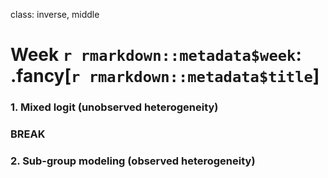 
class: inverse, middle

# Week `r rmarkdown::metadata$week`: .fancy[`r rmarkdown::metadata$title`]

### 1. Mixed logit (unobserved heterogeneity)

### BREAK

### 2. Sub-group modeling (observed heterogeneity)
